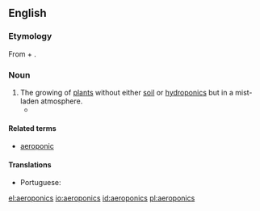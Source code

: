 ==English==

===Etymology===
From {{etyl|grc|en}} {{m|grc|ἀήρ||air}} + {{m|grc|πονος||work, labour}}.

===Noun===
{{wikipedia}}
{{en-noun|-}}

# The growing of [[plant]]s without either [[soil]] or [[hydroponics]] but in a mist-laden atmosphere.
#* {{quote-book|year=1976|author=Richard W. Zobel, Peter Del Tredici, and John G. Torrey|title=Method for Growing Plants Aeroponically|publisher=Plant Physiology|page=Abstract|url=http://www.ncbi.nlm.nih.gov/pmc/articles/PMC542022|passage=The '''aeroponics''' system uses a spinner from a home humidifier to propel nutrient solution into a polyethylene-lined plywood box atop which plants are supported on plastic light-fixture “egg crating.”}}

====Related terms====
* [[aeroponic]]

====Translations====
{{trans-top|the growing of plants in a mist-laden atmosphere}}
* Portuguese: {{t|pt|aeroponia|f}}
{{trans-mid}}
{{trans-bottom}}

[[el:aeroponics]]
[[io:aeroponics]]
[[id:aeroponics]]
[[pl:aeroponics]]